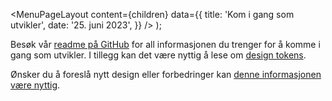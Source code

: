 
<Meta
  title='Kom i gang som utvikler'
  description='All informasjonen du trenger for å komme i gang som utvikler.'
/>

  <MenuPageLayout
    content={children}
    data={{
      title: 'Kom i gang som utvikler',
      date: '25. juni 2023',
    }}
  />
);

Besøk vår [readme på GitHub](https://github.com/digdir/designsystem#table-of-contents) for all informasjonen du trenger for å komme i gang som utvikler. I tillegg kan det være nyttig å lese om [design tokens](/grunnleggende/designelementer/design-tokens).

Ønsker du å foreslå nytt design eller forbedringer kan [denne informasjonen være nyttig](/grunnleggende/for-designere/bidra-i-figma#foreslå-nytt-design-eller-forbedringer).
